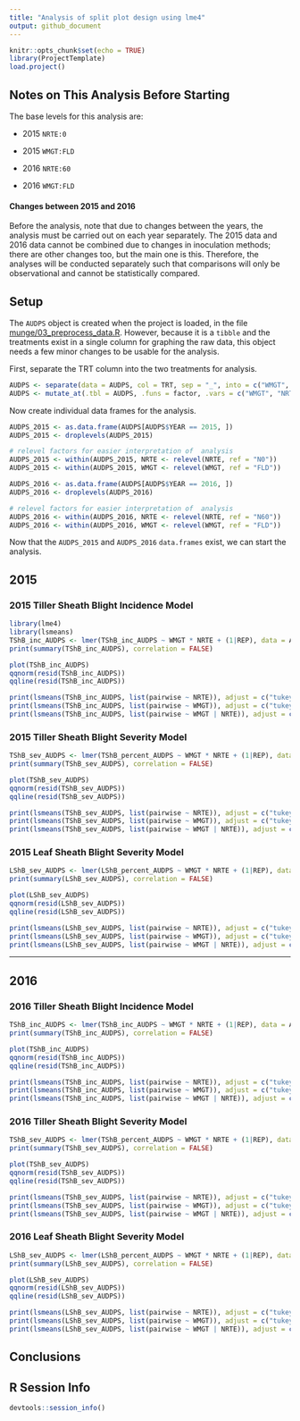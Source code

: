 ```yaml
---
title: "Analysis of split plot design using lme4"
output: github_document
---
```


```r
knitr::opts_chunk$set(echo = TRUE)
library(ProjectTemplate)
load.project()
```

## Notes on This Analysis Before Starting

The base levels for this analysis are:

- 2015 `NRTE:0`

- 2015 `WMGT:FLD`

- 2016 `NRTE:60`

- 2016 `WMGT:FLD`

#### Changes between 2015 and 2016

Before the analysis, note that due to changes between the years, the analysis
must be carried out on each year separately. The 2015 data and 2016 data cannot
be combined due to changes in inoculation methods; there are other changes too,
but the main one is this. Therefore, the analyses will be conducted separately
such that comparisons will only be observational and cannot be statistically
compared.

## Setup

The `AUDPS` object is created when the project is loaded, in the file [munge/03_preprocess_data.R](./munge/03_preprocess_data.R). However, because it is a `tibble` and the treatments exist in a single column for graphing the raw data, this object needs a few minor changes to be usable for the analysis.

First, separate the TRT column into the two treatments for analysis.

```r
AUDPS <- separate(data = AUDPS, col = TRT, sep = "_", into = c("WMGT", "NRTE"))
AUDPS <- mutate_at(.tbl = AUDPS, .funs = factor, .vars = c("WMGT", "NRTE"))
```

Now create individual data frames for the analysis.

```r
AUDPS_2015 <- as.data.frame(AUDPS[AUDPS$YEAR == 2015, ])
AUDPS_2015 <- droplevels(AUDPS_2015)

# relevel factors for easier interpretation of  analysis
AUDPS_2015 <- within(AUDPS_2015, NRTE <- relevel(NRTE, ref = "N0"))
AUDPS_2015 <- within(AUDPS_2015, WMGT <- relevel(WMGT, ref = "FLD"))

AUDPS_2016 <- as.data.frame(AUDPS[AUDPS$YEAR == 2016, ])
AUDPS_2016 <- droplevels(AUDPS_2016)

# relevel factors for easier interpretation of  analysis
AUDPS_2016 <- within(AUDPS_2016, NRTE <- relevel(NRTE, ref = "N60"))
AUDPS_2016 <- within(AUDPS_2016, WMGT <- relevel(WMGT, ref = "FLD"))
```

Now that the `AUDPS_2015` and `AUDPS_2016` `data.frames` exist, we can start the analysis.

## 2015

### 2015 Tiller Sheath Blight Incidence Model

```r
library(lme4)
library(lsmeans)
TShB_inc_AUDPS <- lmer(TShB_inc_AUDPS ~ WMGT * NRTE + (1|REP), data = AUDPS_2015)
print(summary(TShB_inc_AUDPS), correlation = FALSE)

plot(TShB_inc_AUDPS)
qqnorm(resid(TShB_inc_AUDPS))
qqline(resid(TShB_inc_AUDPS))

print(lsmeans(TShB_inc_AUDPS, list(pairwise ~ NRTE)), adjust = c("tukey"))
print(lsmeans(TShB_inc_AUDPS, list(pairwise ~ WMGT)), adjust = c("tukey"))
print(lsmeans(TShB_inc_AUDPS, list(pairwise ~ WMGT | NRTE)), adjust = c("tukey"))
```

### 2015 Tiller Sheath Blight Severity Model

```r
TShB_sev_AUDPS <- lmer(TShB_percent_AUDPS ~ WMGT * NRTE + (1|REP), data = AUDPS_2015)
print(summary(TShB_sev_AUDPS), correlation = FALSE)

plot(TShB_sev_AUDPS)
qqnorm(resid(TShB_sev_AUDPS))
qqline(resid(TShB_sev_AUDPS))

print(lsmeans(TShB_sev_AUDPS, list(pairwise ~ NRTE)), adjust = c("tukey"))
print(lsmeans(TShB_sev_AUDPS, list(pairwise ~ WMGT)), adjust = c("tukey"))
print(lsmeans(TShB_sev_AUDPS, list(pairwise ~ WMGT | NRTE)), adjust = c("tukey"))
```

### 2015 Leaf Sheath Blight Severity Model

```r
LShB_sev_AUDPS <- lmer(LShB_percent_AUDPS ~ WMGT * NRTE + (1|REP), data = AUDPS_2015)
print(summary(LShB_sev_AUDPS), correlation = FALSE)

plot(LShB_sev_AUDPS)
qqnorm(resid(LShB_sev_AUDPS))
qqline(resid(LShB_sev_AUDPS))

print(lsmeans(LShB_sev_AUDPS, list(pairwise ~ NRTE)), adjust = c("tukey"))
print(lsmeans(LShB_sev_AUDPS, list(pairwise ~ WMGT)), adjust = c("tukey"))
print(lsmeans(LShB_sev_AUDPS, list(pairwise ~ WMGT | NRTE)), adjust = c("tukey"))
```

*******

## 2016

### 2016 Tiller Sheath Blight Incidence Model

```r
TShB_inc_AUDPS <- lmer(TShB_inc_AUDPS ~ WMGT * NRTE + (1|REP), data = AUDPS_2016)
print(summary(TShB_inc_AUDPS), correlation = FALSE)

plot(TShB_inc_AUDPS)
qqnorm(resid(TShB_inc_AUDPS))
qqline(resid(TShB_inc_AUDPS))

print(lsmeans(TShB_inc_AUDPS, list(pairwise ~ NRTE)), adjust = c("tukey"))
print(lsmeans(TShB_inc_AUDPS, list(pairwise ~ WMGT)), adjust = c("tukey"))
print(lsmeans(TShB_inc_AUDPS, list(pairwise ~ WMGT | NRTE)), adjust = c("tukey"))
```

### 2016 Tiller Sheath Blight Severity Model

```r
TShB_sev_AUDPS <- lmer(TShB_percent_AUDPS ~ WMGT * NRTE + (1|REP), data = AUDPS_2016)
print(summary(TShB_sev_AUDPS), correlation = FALSE)

plot(TShB_sev_AUDPS)
qqnorm(resid(TShB_sev_AUDPS))
qqline(resid(TShB_sev_AUDPS))

print(lsmeans(TShB_sev_AUDPS, list(pairwise ~ NRTE)), adjust = c("tukey"))
print(lsmeans(TShB_sev_AUDPS, list(pairwise ~ WMGT)), adjust = c("tukey"))
print(lsmeans(TShB_sev_AUDPS, list(pairwise ~ WMGT | NRTE)), adjust = c("tukey"))
```

### 2016 Leaf Sheath Blight Severity Model

```r
LShB_sev_AUDPS <- lmer(LShB_percent_AUDPS ~ WMGT * NRTE + (1|REP), data = AUDPS_2016)
print(summary(LShB_sev_AUDPS), correlation = FALSE)

plot(LShB_sev_AUDPS)
qqnorm(resid(LShB_sev_AUDPS))
qqline(resid(LShB_sev_AUDPS))

print(lsmeans(LShB_sev_AUDPS, list(pairwise ~ NRTE)), adjust = c("tukey"))
print(lsmeans(LShB_sev_AUDPS, list(pairwise ~ WMGT)), adjust = c("tukey"))
print(lsmeans(LShB_sev_AUDPS, list(pairwise ~ WMGT | NRTE)), adjust = c("tukey"))
```

## Conclusions

## R Session Info

```r
devtools::session_info()
```
